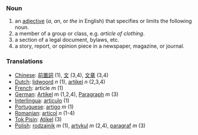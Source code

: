 ===Noun===

# an [[adjective]] (''a'', ''an'', or ''the'' in English) that specifies or limits the following noun.
# a member of a group or class, e.g. ''article of clothing''.
# a section of a legal document, bylaws, etc.
# a story, report, or opinion piece in a newspaper, magazine, or journal.

===Translations===
*[[Chinese]]: [[前置詞]] (1), [[文]] (3,4), [[文章]] (3,4)
*[[Dutch]]: [[lidwoord]] ''n'' (1), [[artikel]] ''n'' (2,3,4)
*[[French]]: article ''m'' (1)
*[[German]]: [[Artikel]] ''m'' (1,2,4), [[Paragraph]] ''m'' (3)
*[[Interlingua]]: [[articulo]] (1)
*[[Portuguese]]: [[artigo]] ''m'' (1)
*[[Romanian]]: [[articol]] ''n'' (1-4)
*[[Tok Pisin]]: [[Atikel]] (3)
*[[Polish]]: [[rodzajnik]] ''m'' (1), [[artykul]] ''m'' (2,4), [[paragraf]] ''m'' (3)